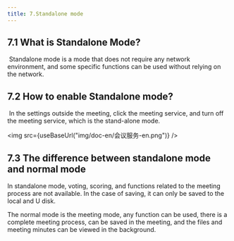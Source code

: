```yaml
---
title: 7.Standalone mode
---
```



## 7.1 What is Standalone Mode?

​        Standalone mode is a mode that does not require any network environment, and some specific functions can be used without relying on the network.

## 7.2 How to enable Standalone mode?

​        In the settings outside the meeting, click the meeting service, and turn off the meeting service, which is the stand-alone mode.

<img  src={useBaseUrl("img/doc-en/会议服务-en.png")} />

## 7.3 The difference between standalone mode and normal mode

In standalone mode, voting, scoring, and functions related to the meeting process are not available. In the case of saving, it can only be saved to the local and U disk.

The normal mode is the meeting mode, any function can be used, there is a complete meeting process, can be saved in the meeting, and the files and meeting minutes can be viewed in the background.
